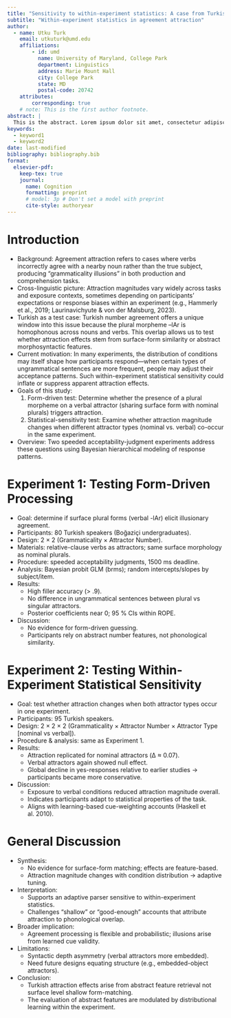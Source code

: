 ```yaml
---
title: "Sensitivity to within-experiment statistics: A case from Turkish agreement attraction"
subtitle: "Within-experiment statistics in agreement attraction"
author:
  - name: Utku Turk
    email: utkuturk@umd.edu
    affiliations: 
        - id: umd
          name: University of Maryland, College Park
          department: Linguistics
          address: Marie Mount Hall
          city: College Park
          state: MD
          postal-code: 20742
    attributes:
        corresponding: true
    # note: This is the first author footnote.
abstract: |
  This is the abstract. Lorem ipsum dolor sit amet, consectetur adipiscing elit. Vestibulum augue turpis, dictum non malesuada a, volutpat eget velit. Nam placerat turpis purus, eu tristique ex tincidunt et. Mauris sed augue eget turpis ultrices tincidunt. Sed et mi in leo porta egestas. Aliquam non laoreet velit. Nunc quis ex vitae eros aliquet auctor nec ac libero. Duis laoreet sapien eu mi luctus, in bibendum leo molestie. Sed hendrerit diam diam, ac dapibus nisl volutpat vitae. Aliquam bibendum varius libero, eu efficitur justo rutrum at. Sed at tempus elit.
keywords: 
  - keyword1
  - keyword2
date: last-modified
bibliography: bibliography.bib
format:
  elsevier-pdf:
    keep-tex: true
    journal:
      name: Cognition
      formatting: preprint
      # model: 3p # Don't set a model with preprint
      cite-style: authoryear
---
```



# Introduction 
- Background: Agreement attraction refers to cases where verbs incorrectly agree with a nearby noun rather than the true subject, producing “grammaticality illusions” in both production and comprehension tasks.
- Cross-linguistic picture: Attraction magnitudes vary widely across tasks and exposure contexts, sometimes depending on participants’ expectations or response biases within an experiment (e.g., Hammerly et al., 2019; Laurinavichyute & von der Malsburg, 2023).
- Turkish as a test case: Turkish number agreement offers a unique window into this issue because the plural morpheme –lAr is homophonous across nouns and verbs. This overlap allows us to test whether attraction effects stem from surface-form similarity or abstract morphosyntactic features.
- Current motivation: In many experiments, the distribution of conditions may itself shape how participants respond—when certain types of ungrammatical sentences are more frequent, people may adjust their acceptance patterns. Such within-experiment statistical sensitivity could inflate or suppress apparent attraction effects.
- Goals of this study:
	1.	Form-driven test: Determine whether the presence of a plural morpheme on a verbal attractor (sharing surface form with nominal plurals) triggers attraction.
	2.	Statistical-sensitivity test: Examine whether attraction magnitude changes when different attractor types (nominal vs. verbal) co-occur in the same experiment.
- Overview: Two speeded acceptability-judgment experiments address these questions using Bayesian hierarchical modeling of response patterns.

# Experiment 1: Testing Form-Driven Processing 
- Goal: determine if surface plural forms (verbal -lAr) elicit illusionary agreement.
- Participants: 80 Turkish speakers (Boğaziçi undergraduates).
- Design: 2 × 2 (Grammaticality × Attractor Number).
- Materials: relative-clause verbs as attractors; same surface morphology as nominal plurals.
- Procedure: speeded acceptability judgments, 1500 ms deadline.
- Analysis: Bayesian probit GLM (brms); random intercepts/slopes by subject/item.
- Results:
  - High filler accuracy (> .9).
  - No difference in ungrammatical sentences between plural vs singular attractors.
  - Posterior coefficients near 0; 95 % CIs within ROPE.
- Discussion:
  - No evidence for form-driven guessing.
  - Participants rely on abstract number features, not phonological similarity.

# Experiment 2: Testing Within-Experiment Statistical Sensitivity 
- Goal: test whether attraction changes when both attractor types occur in one experiment.
- Participants: 95 Turkish speakers.
- Design: 2 × 2 × 2 (Grammaticality × Attractor Number × Attractor Type [nominal vs verbal]).
- Procedure & analysis: same as Experiment 1.
- Results:
  - Attraction replicated for nominal attractors (Δ ≈ 0.07).
  - Verbal attractors again showed null effect.
  - Global decline in yes-responses relative to earlier studies → participants became more conservative.
- Discussion:
  - Exposure to verbal conditions reduced attraction magnitude overall.
  - Indicates participants adapt to statistical properties of the task.
  - Aligns with learning-based cue-weighting accounts (Haskell et al. 2010).

# General Discussion 
- Synthesis:
  - No evidence for surface-form matching; effects are feature-based.
  - Attraction magnitude changes with condition distribution → adaptive tuning.
- Interpretation:
  - Supports an adaptive parser sensitive to within-experiment statistics.
  - Challenges “shallow” or “good-enough” accounts that attribute attraction to phonological overlap.
- Broader implication:
  - Agreement processing is flexible and probabilistic; illusions arise from learned cue validity.
- Limitations:
  - Syntactic depth asymmetry (verbal attractors more embedded).
  - Need future designs equating structure (e.g., embedded-object attractors).
- Conclusion:
  - Turkish attraction effects arise from abstract feature retrieval not surface level shallow form-matching.  
  - The evaluation of abstract features are modulated by distributional learning within the experiment. 
